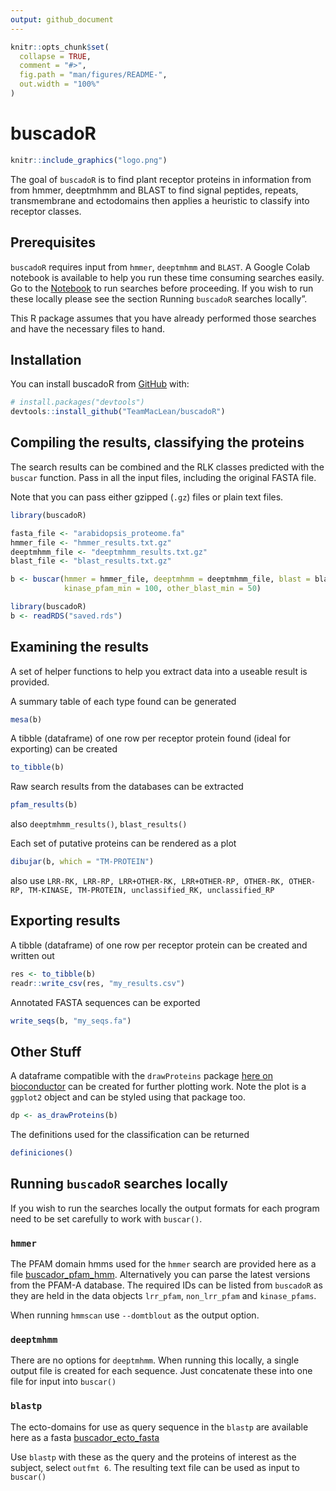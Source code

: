 ```yaml
---
output: github_document
---
```


<!-- README.md is generated from README.Rmd. Please edit that file -->

```r
knitr::opts_chunk$set(
  collapse = TRUE,
  comment = "#>",
  fig.path = "man/figures/README-",
  out.width = "100%"
)
```

# buscadoR

<!-- badges: start -->
<!-- badges: end -->


```r
knitr::include_graphics("logo.png")
```


The goal of `buscadoR` is to find plant receptor proteins in information from from hmmer, deeptmhmm and BLAST to find signal peptides, repeats, transmembrane and ectodomains then applies a heuristic to classify into receptor classes. 


## Prerequisites

`buscadoR` requires input from `hmmer`, `deeptmhmm` and `BLAST`. A Google Colab notebook is available to help you run these time consuming searches easily. Go to the [Notebook](https://colab.research.google.com/drive/1hKDLBCZQcB-wuaFjPGEyTFk0AV34AdON?usp=sharing) to run searches before proceeding. If you wish to run these locally please see the section Running `buscadoR` searches locally". 

This R package assumes that you have already performed those searches and have the necessary files to hand.

## Installation

You can install buscadoR from [GitHub](https://github.com/) with:

``` r
# install.packages("devtools")
devtools::install_github("TeamMacLean/buscadoR")
```

## Compiling the results, classifying the proteins

The search results can be combined and the RLK classes predicted with the `buscar` function. Pass in all the input files, including the original FASTA file.

Note that you can pass either gzipped (`.gz`) files or plain text files.

```r
library(buscadoR)

fasta_file <- "arabidopsis_proteome.fa"
hmmer_file <- "hmmer_results.txt.gz"
deeptmhmm_file <- "deeptmhmm_results.txt.gz"
blast_file <- "blast_results.txt.gz"

b <- buscar(hmmer = hmmer_file, deeptmhmm = deeptmhmm_file, blast = blast_file, fasta = fasta_file,
            kinase_pfam_min = 100, other_blast_min = 50)
```
```r
library(buscadoR)
b <- readRDS("saved.rds")
```

## Examining the results

A set of helper functions to help you extract data into a useable result is provided.

A summary table of each type found can be generated

```r
mesa(b)
```

A tibble (dataframe) of one row per receptor protein found (ideal for exporting) can be created

```r
to_tibble(b)
```


Raw search results from the databases can be extracted

```r
pfam_results(b)
```

also `deeptmhmm_results()`, `blast_results()`

Each set of putative proteins can be rendered as a plot

```r
dibujar(b, which = "TM-PROTEIN")
```

also use `LRR-RK, LRR-RP, LRR+OTHER-RK, LRR+OTHER-RP, OTHER-RK, OTHER-RP, TM-KINASE, TM-PROTEIN, unclassified_RK, unclassified_RP`

## Exporting results

A tibble (dataframe) of one row per receptor protein can be created and written out

```r
res <- to_tibble(b)
readr::write_csv(res, "my_results.csv")
```

Annotated FASTA sequences can be exported

```r
write_seqs(b, "my_seqs.fa")
```

## Other Stuff

A dataframe compatible with the `drawProteins` package [here on bioconductor](https://bioconductor.org/packages/release/bioc/vignettes/drawProteins/inst/doc/drawProteins_BiocStyle.html) can be created for further plotting work. Note the plot is a `ggplot2` object and can be styled using that package too. 

```r
dp <- as_drawProteins(b)
```

The definitions used for the classification can be returned

```r
definiciones()
```



## Running `buscadoR` searches locally

If you wish to run the searches locally the output formats for each program need to be set carefully to work with `buscar()`.

### `hmmer`

The PFAM domain hmms used for the `hmmer` search are provided here as a file [buscador_pfam_hmm](https://github.com/TeamMacLean/buscador_hlp/blob/main/buscador.hmm). Alternatively you can parse the latest versions from the PFAM-A database. The required IDs can be listed from `buscadoR` as they are held in the data objects `lrr_pfam`, `non_lrr_pfam` and `kinase_pfams`.

When running `hmmscan` use `--domtblout` as the output option.

### `deeptmhmm`

There are no options for `deeptmhmm`. When running this locally, a single output file is created for each sequence. Just concatenate these into one file for input into `buscar()`

### `blastp`

The ecto-domains for use as query sequence in the `blastp` are available here as a fasta [buscador_ecto_fasta](https://github.com/TeamMacLean/buscador_hlp/blob/main/At_ecto.fa)

Use `blastp` with these as the query and the proteins of interest as the subject, select `outfmt 6`. The resulting text file can be used as input to `buscar()`
